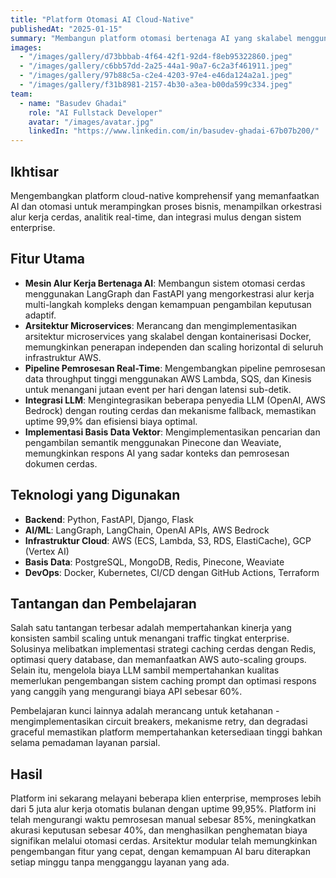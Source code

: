 ```yaml
---
title: "Platform Otomasi AI Cloud-Native"
publishedAt: "2025-01-15"
summary: "Membangun platform otomasi bertenaga AI yang skalabel menggunakan Python, FastAPI, dan layanan AWS, memungkinkan orkestrasi alur kerja cerdas dan pemrosesan data real-time untuk klien enterprise."
images:
  - "/images/gallery/d73bbbab-4f64-42f1-92d4-f8eb95322860.jpeg"
  - "/images/gallery/c6bb57dd-2a25-44a1-90a7-6c2a3f461911.jpeg"
  - "/images/gallery/97b88c5a-c2e4-4203-97e4-e46da124a2a1.jpeg"
  - "/images/gallery/f31b8981-2157-4b30-a3ea-b00da599c334.jpeg"
team:
  - name: "Basudev Ghadai"
    role: "AI Fullstack Developer"
    avatar: "/images/avatar.jpg"
    linkedIn: "https://www.linkedin.com/in/basudev-ghadai-67b07b200/"
---
```


## Ikhtisar

Mengembangkan platform cloud-native komprehensif yang memanfaatkan AI dan otomasi untuk merampingkan proses bisnis, menampilkan orkestrasi alur kerja cerdas, analitik real-time, dan integrasi mulus dengan sistem enterprise.

## Fitur Utama

- **Mesin Alur Kerja Bertenaga AI**: Membangun sistem otomasi cerdas menggunakan LangGraph dan FastAPI yang mengorkestrasi alur kerja multi-langkah kompleks dengan kemampuan pengambilan keputusan adaptif.
- **Arsitektur Microservices**: Merancang dan mengimplementasikan arsitektur microservices yang skalabel dengan kontainerisasi Docker, memungkinkan penerapan independen dan scaling horizontal di seluruh infrastruktur AWS.
- **Pipeline Pemrosesan Real-Time**: Mengembangkan pipeline pemrosesan data throughput tinggi menggunakan AWS Lambda, SQS, dan Kinesis untuk menangani jutaan event per hari dengan latensi sub-detik.
- **Integrasi LLM**: Mengintegrasikan beberapa penyedia LLM (OpenAI, AWS Bedrock) dengan routing cerdas dan mekanisme fallback, memastikan uptime 99,9% dan efisiensi biaya optimal.
- **Implementasi Basis Data Vektor**: Mengimplementasikan pencarian dan pengambilan semantik menggunakan Pinecone dan Weaviate, memungkinkan respons AI yang sadar konteks dan pemrosesan dokumen cerdas.

## Teknologi yang Digunakan

- **Backend**: Python, FastAPI, Django, Flask
- **AI/ML**: LangGraph, LangChain, OpenAI APIs, AWS Bedrock
- **Infrastruktur Cloud**: AWS (ECS, Lambda, S3, RDS, ElastiCache), GCP (Vertex AI)
- **Basis Data**: PostgreSQL, MongoDB, Redis, Pinecone, Weaviate
- **DevOps**: Docker, Kubernetes, CI/CD dengan GitHub Actions, Terraform

## Tantangan dan Pembelajaran

Salah satu tantangan terbesar adalah mempertahankan kinerja yang konsisten sambil scaling untuk menangani traffic tingkat enterprise. Solusinya melibatkan implementasi strategi caching cerdas dengan Redis, optimasi query database, dan memanfaatkan AWS auto-scaling groups. Selain itu, mengelola biaya LLM sambil mempertahankan kualitas memerlukan pengembangan sistem caching prompt dan optimasi respons yang canggih yang mengurangi biaya API sebesar 60%.

Pembelajaran kunci lainnya adalah merancang untuk ketahanan - mengimplementasikan circuit breakers, mekanisme retry, dan degradasi graceful memastikan platform mempertahankan ketersediaan tinggi bahkan selama pemadaman layanan parsial.

## Hasil

Platform ini sekarang melayani beberapa klien enterprise, memproses lebih dari 5 juta alur kerja otomatis bulanan dengan uptime 99,95%. Platform ini telah mengurangi waktu pemrosesan manual sebesar 85%, meningkatkan akurasi keputusan sebesar 40%, dan menghasilkan penghematan biaya signifikan melalui otomasi cerdas. Arsitektur modular telah memungkinkan pengembangan fitur yang cepat, dengan kemampuan AI baru diterapkan setiap minggu tanpa mengganggu layanan yang ada.